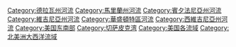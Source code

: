 [[Category:德拉瓦州河流|Category:德拉瓦州河流]]
[[Category:馬里蘭州河流|Category:馬里蘭州河流]]
[[Category:賓夕法尼亞州河流|Category:賓夕法尼亞州河流]]
[[Category:維吉尼亞州河流|Category:維吉尼亞州河流]]
[[Category:華盛頓特區河流|Category:華盛頓特區河流]]
[[Category:西維吉尼亞州河流|Category:西維吉尼亞州河流]]
[[Category:美国东南部|Category:美国东南部]]
[[Category:切萨皮克湾|Category:切萨皮克湾]]
[[Category:美国各流域|Category:美国各流域]]
[[Category:北美洲大西洋流域|Category:北美洲大西洋流域]]